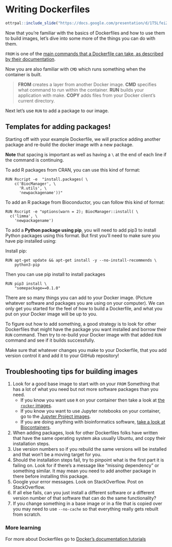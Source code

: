 
# Writing Dockerfiles

```r
ottrpal::include_slide("https://docs.google.com/presentation/d/1T5Lfei2UVou9b0qaUCrWXmkcIwAao-UcN4pHMPEE4CY/edit#slide=id.g30a80783034_1_34") 
```

Now that you're familiar with the basics of Dockerfiles and how to use them to build images, let's dive into some more of the things you can do with them.

`FROM` is one of the [main commands that a Dockerfile can take, as described by their documentation](https://docs.docker.com/develop/develop-images/dockerfile_best-practices/).

Now you are also familiar with `CMD` which runs something when the container is built.

> **FROM** creates a layer from another Docker image.
> **CMD** specifies what command to run within the container.
> **RUN** builds your application with make.
> **COPY** adds files from your Docker client’s current directory.

Next let's use `RUN` to add a package to our image.

## Templates for adding packages!

Starting off with your example Dockerfile, we will practice adding another package and re-build the docker image with a new package.

**Note** that spacing is important as well as having a `\` at the end of each line if the command is continuing.

To add R packages from CRAN, you can use this kind of format:
```
RUN Rscript -e  "install.packages( \
    c('BiocManager', \
      'R.utils', \
      'newpackagename'))"
```

To add an R package from Bioconductor, you can follow this kind of format:

```
RUN Rscript -e "options(warn = 2); BiocManager::install( \
  c('limma', \
    'newpackagename')

```

To add a **Python package using pip**, you will need to add pip3 to install Python packages using this format. But first you'll need to make sure you have pip installed using:

Install pip:
```
RUN apt-get update && apt-get install -y --no-install-recommends \
    python3-pip
```

Then you can use pip install to install packages
```  
RUN pip3 install \
    "somepackage==0.1.0"
```

There are so many things you can add to your Docker image. (Picture whatever software and packages you are using on your computer). We can only get you started for the feel of how to build a Dockerfile, and what you put on your Docker image will be up to you.

To figure out how to add something, a good strategy is to look for other Dockerfiles that might have the package you want installed and borrow their `RUN` command. Then try to re-build your Docker image with that added `RUN` command and see if it builds successfully.

Make sure that whatever changes you make to your Dockerfile, that you add version control it and add it to your GitHub repository!

## Troubleshooting tips for building images 

1. Look for a good base image to start with on your `FROM` Something that has a lot of what you need but not more software packages than you need.
    - If you know you want use `R` on your container then take a look at [the `rocker` images](https://hub.docker.com/u/rocker). 
    - If you know you want to use Jupyter notebooks on your container, go to the [Jupyter Project images](https://hub.docker.com/u/jupyter). 
    - If you are doing anything with bioinformatics software, [take a look at Biocontainers](https://biocontainers.pro/). 
2. When adding packages, look for other Dockerfiles folks have written that have the same operating system aka usually Ubuntu, and copy their installation steps. 
3. Use version numbers so if you rebuild the same versions will be installed and that won't be a moving target for you. 
4. Should the installation steps fail, try to pinpoint what is the first part it is failing on. Look for if there's a message like "missing dependency" or something similar. It may mean you need to add another package in there before installing this package. 
5. Google your error messages. Look on StackOverflow. Post on StackOverflow.
6. If all else fails, can you just install a different software or a different version number of that software that can do the same functionality? 
7. If you change something in a base image or in a file that is copied over you may need to use `--no-cache` so that everything really gets rebuilt from scratch. 

### More learning 

For more about Dockerfiles go to [Docker's documentation tutorials](https://docs.docker.com/get-started/docker-concepts/building-images/writing-a-dockerfile/)
